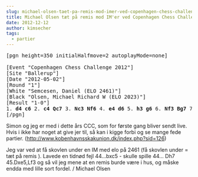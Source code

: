 ```yaml
---
slug: michael-olsen-taet-pa-remis-mod-imer-ved-copenhagen-chess-challenge
title: Michael Olsen tæt på remis mod IM'er ved Copenhagen Chess Challenge
date: 2012-12-12
author: kimsecher
tags:
  - partier
---
```

<pre>[pgn height=350 initialHalfmove=2 autoplayMode=none]

[Event "Copenhagen Chess Challenge 2012"]
[Site "Ballerup"]
[Date "2012-05-02"]
[Round "1"]
[White "Semcesen, Daniel (ELO 2461)"]
[Black "Olsen, Michael Richard W (ELO 2023)"]
[Result "1-0"]
1. <strong>d4 c6</strong> 2. <strong>c4 Qc7</strong> 3. <strong>Nc3 Nf6</strong> 4. <strong>e4 d6</strong> 5. <strong>h3 g6</strong> 6. <strong>Nf3 Bg7</strong> 7. <strong>Bg5 h6</strong> 8. <strong>Be3 Nbd7</strong> 9. <strong>Be2 g5</strong> 10. <strong>h4 g4</strong> 11. <strong>Nd2 h5</strong> 12. <strong>Qc2 Bh6</strong> 13. <strong>Bxh6 Rxh6</strong> 14. <strong>O-O-O Nf8</strong> 15. <strong>Nb3 Bd7</strong> 16. <strong>f4 gxf3</strong> 17. <strong>gxf3 O-O-O</strong> 18. <strong>Qd2 Rh8</strong> 19. <strong>Qe3 Ng6</strong> 20. <strong>Kb1 b6</strong> 21. <strong>Rc1 Kb8</strong> 22. <strong>a4 Ka8</strong> 23. <strong>Rc2 Rb8</strong> 24. <strong>Qd2 e5</strong> 25. <strong>Rd1 Nf4</strong> 26. <strong>Bf1 Rhd8</strong> 27. <strong>Qf2 Ne8</strong> 28. <strong>Rcd2 f5</strong> 29. <strong>Bd3 Nxd3</strong> 30. <strong>Rxd3 Nf6</strong> 31. <strong>dxe5 dxe5</strong> 32. <strong>Rd6 Ne8</strong> 33. <strong>Rh6 fxe4</strong> 34. <strong>Nxe4 Bf5</strong> 35. <strong>Re1 Nd6</strong> 36. <strong>Qc2 Rh8</strong> 37. <strong>Rxh8 Rxh8</strong> 38. <strong>c5 Nxe4</strong> 39. <strong>fxe4 Be6</strong> 40.<strong> Nc1 Rd8</strong> 41. <strong>Rd1 Rxd1</strong> 42. <strong>Qxd1 Bg4</strong> 43. <strong>Qf1 Kb7</strong> 44. <strong>Qf6 bxc5</strong> 45. <strong>Nd3</strong>
[/pgn]</pre>
Simon og jeg er med i dette års CCC, som for første gang bliver sendt live. Hvis i ikke har noget at give jer til, så kan i kigge forbi og se mange fede partier. (<a href="http://www.kobenhavnsskakunion.dk/index.php?sid=126" target="_blank">http://www.kobenhavnsskakunion.dk/index.php?sid=126</a>)

Jeg var ved at få skovlen under en IM med elo på 2461 (få skovlen under = tæt på remis ).
Lavede en tidnød fejl 44...bxc5 - skulle spille 44... Dh7 45.Dxe5,Lf3 og så vil jeg mene at en remis burde være i hus, og måske endda med lille sort fordel.
/ Michael Olsen

